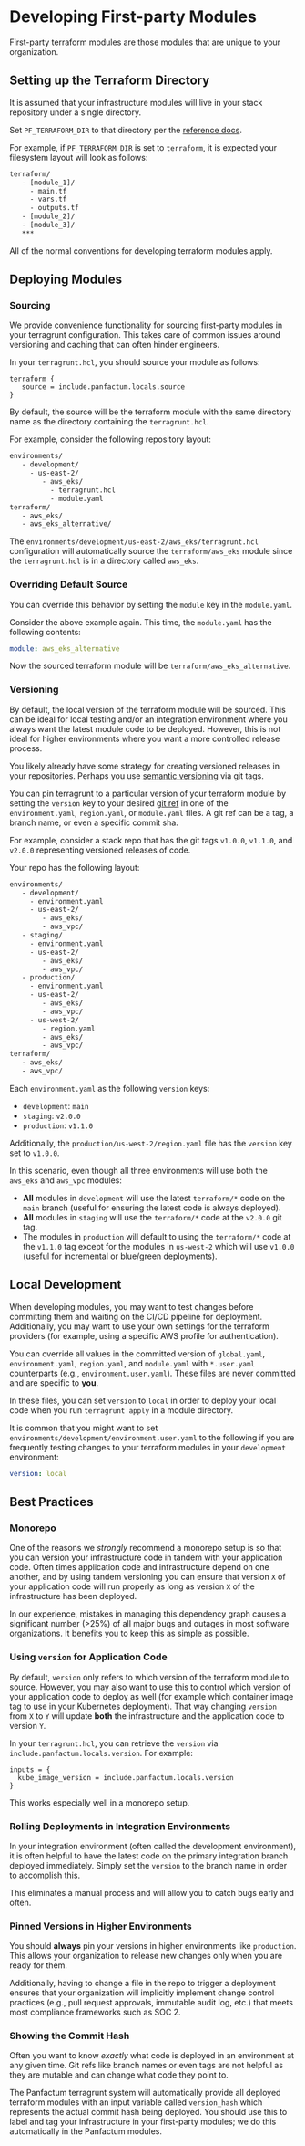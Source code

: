 # Developing First-party Modules

First-party terraform modules are those modules that are unique to your organization.

## Setting up the Terraform Directory

It is assumed that your infrastructure modules will live in your stack repository under a single
directory.

Set `PF_TERRAFORM_DIR` to that directory per the [reference docs](../../reference/repo-variables).

For example, if `PF_TERRAFORM_DIR` is set to `terraform`, it is expected your filesystem layout
will look as follows:

```txt
terraform/
   - [module_1]/
     - main.tf
     - vars.tf
     - outputs.tf
   - [module_2]/
   - [module_3]/
   ***
```

All of the normal conventions for developing terraform modules apply.

## Deploying Modules

### Sourcing

We provide convenience functionality for sourcing first-party modules in your terragrunt configuration.
This takes care of common issues around versioning and caching that can often hinder engineers.

In your `terragrunt.hcl`, you should source your module as follows:

```hcl
terraform {
   source = include.panfactum.locals.source
}
```

By default, the source will be the terraform module with the same directory name as the directory containing
the `terragrunt.hcl`.

For example, consider the following repository layout:

```txt
environments/
   - development/
     - us-east-2/
        - aws_eks/
          - terragrunt.hcl
          - module.yaml
terraform/
   - aws_eks/
   - aws_eks_alternative/
```

The `environments/development/us-east-2/aws_eks/terragrunt.hcl` configuration will automatically
source the `terraform/aws_eks` module since the `terragrunt.hcl` is in a directory called `aws_eks`.

### Overriding Default Source

You can override this behavior by setting the `module` key in the `module.yaml`.

Consider the above example again. This time, the `module.yaml` has the following contents:

```yaml
module: aws_eks_alternative
```

Now the sourced terraform module will be `terraform/aws_eks_alternative`.

### Versioning

By default, the local version of the terraform module will be sourced. This can be ideal
for local testing and/or an integration environment where you always want the latest module code to be
deployed. However, this is not ideal for higher environments where you want a more controlled release process.

You likely already have some strategy for creating versioned releases in your repositories. Perhaps you use
[semantic versioning](https://semver.org/) via git tags.

You can pin terragrunt to a particular version of your terraform module by setting the `version` key to your desired
[git ref](https://git-scm.com/book/en/v2/Git-Internals-Git-References) in one of the `environment.yaml`, `region.yaml`, or `module.yaml` files.
A git ref can be a tag, a branch name, or even a specific commit sha.

For example, consider a stack repo that has the git tags `v1.0.0`, `v1.1.0`, and `v2.0.0` representing versioned
releases of code.

Your repo has the following layout:

```txt
environments/
   - development/
     - environment.yaml
     - us-east-2/
        - aws_eks/
        - aws_vpc/
   - staging/
     - environment.yaml
     - us-east-2/
        - aws_eks/
        - aws_vpc/
   - production/
     - environment.yaml
     - us-east-2/
        - aws_eks/
        - aws_vpc/
     - us-west-2/
        - region.yaml
        - aws_eks/
        - aws_vpc/
terraform/
   - aws_eks/
   - aws_vpc/
```

Each `environment.yaml` as the following `version` keys:

* `development`: `main`
* `staging`: `v2.0.0`
* `production`: `v1.1.0`

Additionally, the `production/us-west-2/region.yaml` file has the `version` key set to `v1.0.0`.

In this scenario, even though all three environments will use both the `aws_eks` and `aws_vpc` modules:

* **All** modules in `development` will use the latest `terraform/*` code on the `main` branch (useful for ensuring the latest
  code is always deployed).
* **All** modules in `staging` will use the `terraform/*` code at the `v2.0.0` git tag.
* The modules in `production` will default to using the `terraform/*` code at the `v1.1.0` tag except for the modules
  in `us-west-2` which will use `v1.0.0` (useful for incremental or blue/green deployments).

## Local Development

When developing modules, you may want to test changes before committing them and waiting on the CI/CD pipeline
for deployment. Additionally, you may want to use your own settings for the terraform providers (for example, using
a specific AWS profile for authentication).

You can override all values in the committed version of `global.yaml`, `environment.yaml`, `region.yaml`, and `module.yaml`
with `*.user.yaml` counterparts (e.g., `environment.user.yaml`). These files are never committed and are specific
to **you**.

In these files, you can set `version` to `local` in order to deploy your local code when you run `terragrunt apply`
in a module directory.

It is common that you might want to set `environments/development/environment.user.yaml` to the following if you
are frequently testing changes to your terraform modules in your `development` environment:

```yaml
version: local
```

## Best Practices

### Monorepo

One of the reasons we *strongly* recommend a monorepo setup is so that you can version your infrastructure code in
tandem with your application code. Often times application code and infrastructure depend on one another, and by using
tandem versioning you can ensure that version `X` of your application code will run properly as long as version `X` of the
infrastructure has been deployed.

In our experience, mistakes in managing this dependency graph causes a significant number (>25%) of all major bugs and outages
in most software organizations. It benefits you to keep this as simple as possible.

### Using `version` for Application Code

By default, `version` only refers to which version of the terraform module to source. However, you may also want
to use this to control which version of your application code to deploy as well (for example which container image tag to
use in your Kubernetes deployment). That way changing `version` from `X` to `Y` will update **both** the infrastructure
and the application code to version `Y`.

In your `terragrunt.hcl`, you can retrieve the `version` via `include.panfactum.locals.version`. For example:

```hcl
inputs = {
  kube_image_version = include.panfactum.locals.version
}
```

This works especially well in a monorepo setup.

### Rolling Deployments in Integration Environments

In your integration environment (often called the development environment), it is often helpful to have the latest
code on the primary integration branch deployed immediately. Simply set the `version` to the branch name in order to
accomplish this.

This eliminates a manual process and will allow you to catch bugs early and often.

### Pinned Versions in Higher Environments

You should **always** pin your versions in higher environments like `production`. This allows your organization
to release new changes only when you are ready for them.

Additionally, having to change a file in the repo to trigger a deployment ensures that your organization will
implicitly implement change control practices (e.g., pull request approvals, immutable audit log, etc.) that meets
most compliance frameworks such as SOC 2.

### Showing the Commit Hash

Often you want to know *exactly* what code is deployed in an environment at any given time. Git refs like branch
names or even tags are not helpful as they are mutable and can change what code they point to.

The Panfactum terragrunt system will automatically provide all deployed terraform modules with an input variable
called `version_hash` which represents the actual commit hash being deployed. You should use this to label
and tag your infrastructure in your first-party modules; we do this automatically in the Panfactum modules.
